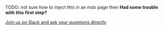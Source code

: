 TODO: not sure how to inject this in an mdx page then
**Had some trouble with this first step?**

[Join us on Slack and ask your questions directly](http://slack.vulcanjs.org/)
